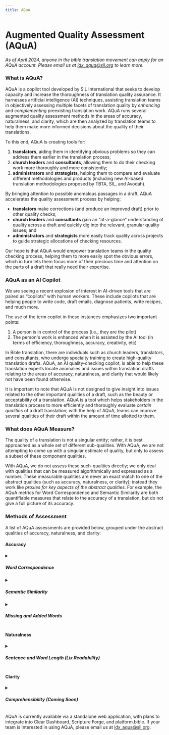 ```yaml
---
title: AQuA
---
```



# Augmented Quality Assessment (AQuA)

<p style={{textAlign: 'center'}}><i>As of April 2024, anyone in the bible translation movement can apply for an AQuA account.
Please email us at <a href="mailto:idx_aqua@sil.org">idx_aqua@sil.org</a> to learn more.</i></p>

<div style={{ display: 'flex', justifyContent: 'center', paddingBottom: '20px' }}>
  <ReactPlayer controls url='https://youtu.be/6MIDtmwJfZM?si=pNqMSr4ozVVKo8Eh' />
</div>

### What is AQuA?

AQuA is a copilot tool developed by SIL International that seeks to develop capacity and increase the thoroughness 
of translation quality assurance. 
It harnesses artificial intelligence (AI) techniques, assisting translation teams in objectively assessing multiple facets 
of translation quality by *enhancing* and *complementing* preexisting translation work. 
AQuA runs several augmented quality assessment methods in the areas of accuracy, naturalness, and clarity, which are then analyzed by
translation teams to help them make more informed decisions about the quality of their translations.

To this end, AQuA is creating tools for:

1. **translators**, aiding them in identifying obvious problems so they can address them earlier in the translation process;
2. **church leaders** and **consultants**, allowing them to do their checking work more thoroughly and more consistently;
3. **administrators** and **strategists**, helping them to compare and evaluate different methodologies and products (including new AI-based translation methodologies proposed by TBTA, SIL, and Avodah).

By bringing attention to possible anomalous passages in a draft, AQuA accelerates the quality assessment process by helping:

- **translators** make corrections (and produce an improved draft) prior to other quality checks;
- **church leaders** and **consultants** gain an “at-a-glance” understanding of quality across a draft and quickly dig into the relevant, granular quality issues; and
- **administrators** and **strategists** more easily track quality across projects to guide strategic allocations of checking resources.

Our hope is that AQuA would empower translation teams in the quality checking process, 
helping them to more easily spot the obvious errors, 
which in turn lets them focus more of their precious time and attention on the parts of a draft that really need their expertise.

### AQuA as an AI Copilot

We are seeing a recent explosion of interest in AI-driven tools that are paired as “copilots” with human workers. 
These include copilots that are helping people to write code, draft emails, diagnose patients, write recipes, and much more.

The use of the term copilot in these instances emphasizes two important points:

1. A person is in control of the process (i.e., they are the pilot)
2. The person's work is enhanced when it is assisted by the AI tool (in terms of efficiency, thoroughness, accuracy, creativity, etc)

In Bible translation, there are individuals such as church leaders, translators, and consultants, who undergo specialty training 
to create high-quality translation drafts. AQuA, an AI quality-checking copilot, is able to help these translation experts 
locate anomalies and issues within translation drafts relating to the areas of accuracy, naturalness, and clarity 
that would likely not have been found otherwise.

It is important to note that AQuA is not designed to give insight into issues related to the other important qualities of a draft, 
such as the beauty or acceptability of a translation. AQuA is a tool which helps stakeholders in the translation process 
to more efficiently and thoroughly evaluate *certain qualities* of a draft translation; with the help of AQuA, teams can
improve several qualities of their draft within the amount of time allotted to them.

### What does AQuA Measure?

The quality of a translation is not a singular entity; rather, it is best approached as a whole set of different sub-qualities. 
With AQuA, we are not attempting to come up with a singular estimate of quality, but only to assess a subset of these component qualities. 

With AQuA, we do not assess these such-qualities directly; 
we only deal with qualities that can be measured algorithmically and expressed as a number. 
These measurable qualities are never an exact match to one of the abstract qualities (such as accuracy, naturalness, or clarity); 
instead they work like *proxies for key aspects of the abstract qualities*. 
For example, the AQuA metrics for Word Correspondence and Semantic Similarity are both quantifiable measures 
that relate to the accuracy of a translation, but do not give a full picture of its accuracy.

### Methods of Assessment 

A list of AQuA assessments are provided below, grouped under the abstract qualities of accuracy, naturalness, and clarity:

#### Accuracy

<details>
  <summary><h5>Word Correspondence</h5></summary>

  <p>The word correspondence assessment gives insight into how closely words align between two translations.
  Lower scores indicate less "word-for-wordness", while higher scores indicate more "word-for-wordness".
  Scores are calculated for each verse.</p>

  <h6>How it works:</h6>

  <p>Word correspondence scores are a measure of AQuA’s confidence in its ability to align functionally equivalent words between 
  two translations. Although the user may select any two translations on which to run a word correspondence assessment,
  the most common use case is comparing a draft translation to a reference or model translation.</p> 

  <p>The word correspondence algorithm works in several steps. First, we use a variety of computational techniques in an 
  attempt to align corresponding words between the two texts.</p>

  Here are the algorithms we use for word alignment: 
  <ul>
    <li>
      <a href="https://aclanthology.org/N13-1073/" target="_blank">Fast Align</a> (the same algorithm used in the Paratext Interlinearizer)
    </li>
    <li>
      <a href="https://en.wikipedia.org/wiki/Jaccard_index" target="_blank">Jaccard Similarity</a>, 
      which matches words based on their verse co-occurences between the two translations
    </li>
    <li>
      <a href="https://en.wikipedia.org/wiki/Cosine_similarity" target="_blank">Cosine similarity</a> between 
      high-dimenstional word embeddings (vectors), produced by an 
      AI <a href="https://en.wikipedia.org/wiki/Autoencoder" target="_blank">autoencoder</a> model
    </li>
  </ul>

  <p>All of the above algorithms train only on the Bible texts being analyzed for the word correspondence assessment.
  In other words, no pretraining data is required.</p> 
  
  <p>Each of these algorithms yields a score between 0 and 1 for every possible combination of word alignment pairs in each verse, 
  representing the algorithm's confidence in each word alignment pair.</p>   

  <p>The word correspondence scores are calculated by averaging out the scores produced by the above algorithms for each word pair, 
  and then, for each word, finding its most likely alignment (i.e. the alignment pair with the highest confidence score).
  Verse-level scores are calculated by averaging out these high-confidence word pairs across an entire verse. 
  We then multiply the scores by 10, to produce a final score between 0 and 10.</p> 

  *We tokenize words by whitespace, so this assessment currently does not work for non-whitespace languages, such as Thai. This assessment also yields more accurate results when used on isolating languages,
  as opposed to polysynthetic languages. Future research will focus on non-whitespace, subword, and phrase-level tokenization to improve performance on a wider variety of languages.* 
</details>

<details>
  <summary><h5>Semantic Similarity</h5></summary>

  <p>The semantic similarity assessment gives insight into differences in meaning between two translations. 
  Lower scores indicate more difference in meaning, while higher scores indicate less difference in meaning.
  Scores are calculated for each verse.</p> 

  <h6>How it works:</h6>

  <p>Although the user may select any two translations on which to run a semantic similarity assessment,
  the most common use case is comparing a back translation of a draft to a reference or model translation.
  For best results, the two translations being compared should be in languages of wider communication.</p>

  <p>We use Google's Language Agnostic BERT Sentence Embeddings (LaBSE) model to assign a score from 0 to 10 to each verse pair. 
  LaBSE is pretrained on a large dataset of sentence pairs in 109 languages of wider communication.
  You can read more about the LaBSE model <a href="https://ai.googleblog.com/2020/08/language-agnostic-bert-sentence.html">here</a>, or read the model paper <a href="https://arxiv.org/abs/2007.01852">here</a>.</p> 
</details>

<details>
  <summary><h5>Missing and Added Words</h5></summary>

  <p>The missing and added words assessment provides insight into words in one translation that have no likely equivalent in another translation.</p>

  <h6>How it works:</h6>

  <p>Although the user may select any two translations on which to run a missing and added words assessment,
  the most common use case is comparing a draft translation to a reference or model translation. 
  We will refer to these two texts as the "project" and "comparison" texts, respectively.</p>

  <p>To identify potential missing words, we build off of the word alignments generated during the word correspondence assessment. 
  After running the word correspondence algorithm between the two selected translations, we then run it again between 
  the comparison translation, selected by the user, and several other high-quality reference translations. 
  Finally, we compare results across these assessments.</p>

  <p>Words in the comparison text that have no likely alignment in the project text, 
  but do have a likely alignment in each of the other reference translations, are flagged as potentially missing from the project text.</p> 

  <p>The process for identifying potential added words in the project text is similar. 
  We once again examine the alignments between the project and comparison texts. 
  If a word in the project text has no likely equivalent in the comparison text, it is flagged as potentially added.</p> 

  *We tokenize words by whitespace, so this assessment currently does not work for non-whitespace languages, such as Thai. This assessment also yields more accurate results when used on isolating languages,
  as opposed to polysynthetic languages. Future research will focus on non-whitespace, subword, and phrase-level tokenization to improve performance on a wider variety of languages.* 
</details>



#### Naturalness

<details>
  <summary><h5>Sentence and Word Length (Lix Readability)</h5></summary>

  <p>The sentence and word length assessment uses a modified version of 
  the <a href="https://en.wikipedia.org/wiki/Lix_(readability_test)" target="_blank">Lix readability</a> formula as a proxy 
  for the readability of a text. Scores are calculated for each chapter.</p>
  
  <h6>How it works:</h6> 

  <p>Lix readability is a formula based on the word and sentence length of a text. 
  Lix readability works better for estimating the readability of non-English text than other readability metrics like Flesch Kincaid, 
  which contain English-specific linguistic information.</p>
  
  <p>The Lix readability formula is as follows:<br/>
  <em>% of long words in the text + average words per sentence in the text</em>{"\n"}<br/>
  where a word is classified as "long" if it contains a certain number of letters.
  </p>

  <p>In AQuA, this formula becomes:<br/>
  <em>% of words in chapter over 7 characters long + average # of words per sentence in chapter</em>
  </p>
  
  <p>This assessment works best for languages written with an alphabetic script.
  We use whitespace to tokenize the text into words.  
  This assessment does not take into account word choice or syntax, which also factor into a text's readability.</p> 
</details>

#### Clarity

<details>
  <summary><h5>Comprehensibility (Coming Soon)</h5></summary>

  <p>The comprehensibility assessment gives insight into key information that may have been omitted from a translation.</p>

  <h6>How it works:</h6>

  <p>The comprehensibility assessment draws from a dataset of question-and-answer pairs that ask about expected key information in a verse. 
  This assessment can only be run on translations in languages of wider communication (including back translations).</p>

  <p>We provide a verse from the selected translation as context to a question-answering model.
  We then ask that model a question pertaining to that specific verse from the dataset.
  We then compare the model's answer to the expected answer from the dataset. 
  If the model's answer differs significantly from the expected answer, it suggests the possibility of missing or incomplete information within the verse.</p>
</details>

<p>
  AQuA is currently available via a standalone web application, with plans to integrate into Clear Dashboard, Scripture Forge, and platform.bible.
  If your team is interested in using AQuA, please email us at <a href="mailto:idx_aqua@sil.org">idx_aqua@sil.org</a>.
</p>

